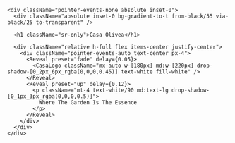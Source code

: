 
<section
  id="hero"
  className="
    relative mx-auto w-full
    md:max-w-[min(1100px,92vw)]
    -mt-2                 /* lift the card slightly on mobile */
    flex items-center justify-center
    pb-0
  "
>
  <div
    className="
      relative w-full
      /* MOBILE: fill the viewport after header + bottom nav (use dvh) */
      h-[calc(100dvh-var(--header-h,64px)-var(--mobile-nav-h,84px)+6px)]
      /* DESKTOP/TABLET caps */
      md:h-[720px] lg:h-[800px]
      overflow-hidden rounded-[28px]
      ring-1 ring-black/10
      shadow-[0_20px_60px_-20px_rgba(0,0,0,0.35)]
    "
  >
    <ParallaxImage
      src="/images/casa/hero.jpg"
      alt="Casa Olivea — our refuge"
      heightVh={100}
      speed={0.30}
      priority
      className="h-full"
      fit="cover"
      objectPosition="50% 40%"
    />

    <div className="pointer-events-none absolute inset-0">
      <div className="absolute inset-0 bg-gradient-to-t from-black/55 via-black/25 to-transparent" />

      <h1 className="sr-only">Casa Olivea</h1>

      <div className="relative h-full flex items-center justify-center">
        <div className="pointer-events-auto text-center px-4">
          <Reveal preset="fade" delay={0.05}>
            <CasaLogo className="mx-auto w-[180px] md:w-[220px] drop-shadow-[0_2px_6px_rgba(0,0,0,0.45)] text-white fill-white" />
          </Reveal>
          <Reveal preset="up" delay={0.12}>
            <p className="mt-4 text-white/90 md:text-lg drop-shadow-[0_1px_3px_rgba(0,0,0,0.5)]">
              Where The Garden Is The Essence
            </p>
          </Reveal>
        </div>
      </div>
    </div>
  </div>
</section>
